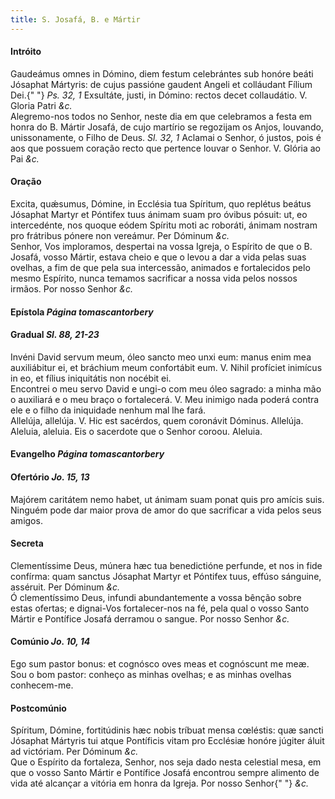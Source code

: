 ```yaml
---
title: S. Josafá, B. e Mártir
---
```


<h4 class="text-center">Intróito</h4>
<div class="grid grid-cols-2 gap-5">
  <div class="col-6 dropcaps text-justify">
    Gaudeámus omnes in Dómino, diem festum celebrántes sub honóre beáti Jósaphat
    Mártyris: de cujus passióne gaudent Angeli et colláudant Fílium Dei.{" "}
    <em>Ps. 32, 1</em> Exsultáte, justi, in Dómino: rectos decet collaudátio. V.
    Gloria Patri <em>&c.</em>
  </div>
  <div class="col-6 dropcaps text-justify">
    Alegremo-nos todos no Senhor, neste dia em que celebramos a festa em honra
    do B. Mártir Josafá, de cujo martírio se regozijam os Anjos, louvando,
    unissonamente, o Filho de Deus. <em>Sl. 32, 1</em> Aclamai o Senhor, ó
    justos, pois é aos que possuem coração recto que pertence louvar o Senhor.
    V. Glória ao Pai <em>&c.</em>
  </div>
</div>

<h4 class="text-center">Oração</h4>
<div class="grid grid-cols-2 gap-5">
  <div class="col-6 dropcaps text-justify">
    Excita, quǽsumus, Dómine, in Ecclésia tua Spíritum, quo replétus beátus
    Jósaphat Martyr et Póntifex tuus ánimam suam pro óvibus pósuit: ut, eo
    intercedénte, nos quoque eódem Spíritu moti ac roboráti, ánimam nostram pro
    frátribus pónere non vereámur. Per Dóminum <em>&c.</em>
  </div>
  <div class="col-6 dropcaps text-justify">
    Senhor, Vos imploramos, despertai na vossa Igreja, o Espírito de que o B.
    Josafá, vosso Mártir, estava cheio e que o levou a dar a vida pelas suas
    ovelhas, a fim de que pela sua intercessão, animados e fortalecidos pelo
    mesmo Espírito, nunca temamos sacrificar a nossa vida pelos nossos irmãos.
    Por nosso Senhor <em>&c.</em>
  </div>
</div>

<h4 class="text-center">
  Epístola <em>Página tomascantorbery</em>
</h4>

<h4 class="text-center">
  Gradual <em>Sl. 88, 21-23</em>
</h4>
<div class="grid grid-cols-2 gap-5">
  <div class="col-6 dropcaps text-justify">
    Invéni David servum meum, óleo sancto meo unxi eum: manus enim mea
    auxiliábitur ei, et bráchium meum confortábit eum. V. Nihil profíciet
    inimícus in eo, et fílius iniquitátis non nocébit ei.
  </div>
  <div class="col-6 dropcaps text-justify">
    Encontrei o meu servo David e ungi-o com meu óleo sagrado: a minha mão o
    auxiliará e o meu braço o fortalecerá. V. Meu inimigo nada poderá contra ele
    e o filho da iniquidade nenhum mal lhe fará.
  </div>
  <div class="col-6 text-justify">
    Allelúja, allelúja. V. Hic est sacérdos, quem coronávit Dóminus. Allelúja.
  </div>
  <div class="col-6 text-justify">
    Aleluia, aleluia. Eis o sacerdote que o Senhor coroou. Aleluia.
  </div>
</div>

<h4 class="text-center">
  Evangelho <em>Página tomascantorbery</em>
</h4>

<h4 class="text-center">
  Ofertório <em>Jo. 15, 13</em>
</h4>
<div class="grid grid-cols-2 gap-5">
  <div class="col-6 dropcaps text-justify">
    Majórem caritátem nemo habet, ut ánimam suam ponat quis pro amícis suis.
  </div>
  <div class="col-6 dropcaps text-justify">
    Ninguém pode dar maior prova de amor do que sacrificar a vida pelos seus
    amigos.
  </div>
</div>

<h4 class="text-center">Secreta</h4>
<div class="grid grid-cols-2 gap-5">
  <div class="col-6 dropcaps text-justify">
    Clementíssime Deus, múnera hæc tua benedictióne perfunde, et nos in fide
    confírma: quam sanctus Jósaphat Martyr et Póntifex tuus, effúso sánguine,
    asséruit. Per Dóminum <em>&c.</em>
  </div>
  <div class="col-6 dropcaps text-justify">
    Ó clementíssimo Deus, infundi abundantemente a vossa bênção sobre estas
    ofertas; e dignai-Vos fortalecer-nos na fé, pela qual o vosso Santo Mártir e
    Pontífice Josafá derramou o sangue. Por nosso Senhor <em>&c.</em>
  </div>
</div>

<h4 class="text-center">
  Comúnio <em>Jo. 10, 14</em>
</h4>
<div class="grid grid-cols-2 gap-5">
  <div class="col-6 dropcaps text-justify">
    Ego sum pastor bonus: et cognósco oves meas et cognóscunt me meæ.
  </div>
  <div class="col-6 dropcaps text-justify">
    Sou o bom pastor: conheço as minhas ovelhas; e as minhas ovelhas
    conhecem-me.
  </div>
</div>

<h4 class="text-center">Postcomúnio</h4>
<div class="grid grid-cols-2 gap-5">
  <div class="col-6 dropcaps text-justify">
    Spíritum, Dómine, fortitúdinis hæc nobis tríbuat mensa cœléstis: quæ sancti
    Jósaphat Mártyris tui atque Pontíficis vitam pro Ecclésiæ honóre júgiter
    áluit ad victóriam. Per Dóminum <em>&c.</em>
  </div>
  <div class="col-6 dropcaps text-justify">
    Que o Espírito da fortaleza, Senhor, nos seja dado nesta celestial mesa, em
    que o vosso Santo Mártir e Pontífice Josafá encontrou sempre alimento de
    vida até alcançar a vitória em honra da Igreja. Por nosso Senhor{" "}
    <em>&c.</em>
  </div>
</div>
